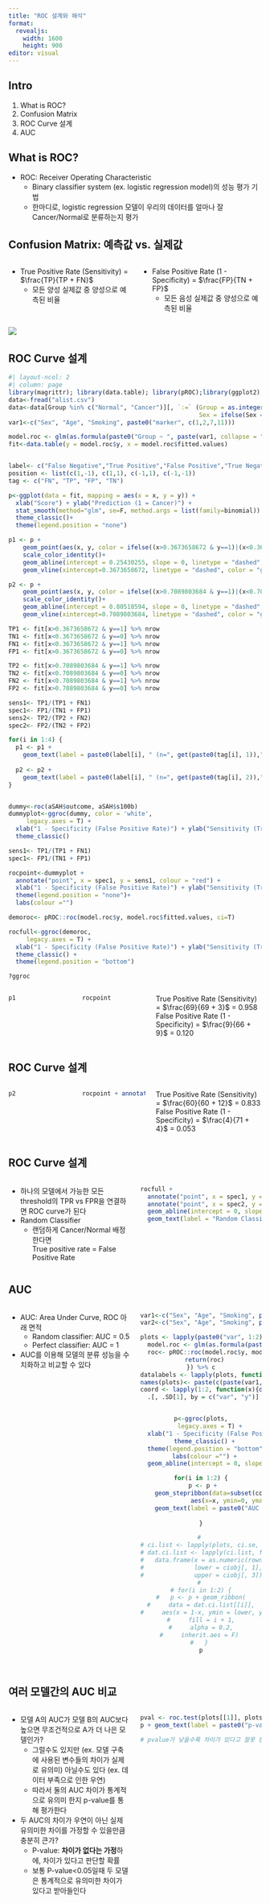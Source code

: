 ```yaml
---
title: "ROC 설계와 해석"
format:
  revealjs:
    width: 1600
    height: 900
editor: visual
---
```


## Intro

1.  What is ROC?
2.  Confusion Matrix
3.  ROC Curve 설계
4.  AUC

## What is ROC?

-   ROC: Receiver Operating Characteristic
    -   Binary classifier system (ex. logistic regression model)의 성능 평가 기법
    -   한마디로, logistic regression 모델이 우리의 데이터를 얼마나 잘 Cancer/Normal로 분류하는지 평가

## Confusion Matrix: 예측값 vs. 실제값

::: columns
::: {.column width="50%"}
-   True Positive Rate (Sensitivity) = $\frac{TP}{TP + FN}$
    -   모든 양성 실제값 중 양성으로 예측된 비율
:::

::: {.column width="50%"}
-   False Positive Rate (1 - Specificity) = $\frac{FP}{TN + FP}$
    -   모든 음성 실제값 중 양성으로 예측된 비율
:::
:::

![](IMG_1100.jpg){fig-align="center"}

## ROC Curve 설계

```r
#| layout-ncol: 2
#| column: page
library(magrittr); library(data.table); library(pROC);library(ggplot2);library(pammtools)
data<-fread("alist.csv")
data<-data[Group %in% c("Normal", "Cancer")][, `:=` (Group = as.integer(Group == "Cancer"), 
                                                     Sex = ifelse(Sex == "F", 0, 1))][]
var1<-c("Sex", "Age", "Smoking", paste0("marker", c(1,2,7,11)))

model.roc <- glm(as.formula(paste0("Group ~ ", paste(var1, collapse = "+ "))), data = data, family = binomial)
fit<-data.table(y = model.roc$y, x = model.roc$fitted.values)


label<- c("False Negative","True Positive","False Positive","True Negative")
position <- list(c(1,-1), c(1,1), c(-1,1), c(-1,-1))
tag <- c("FN", "TP", "FP", "TN")

p<-ggplot(data = fit, mapping = aes(x = x, y = y)) +
  xlab("Score") + ylab("Prediction (1 = Cancer)") +
  stat_smooth(method="glm", se=F, method.args = list(family=binomial)) +
  theme_classic()+
  theme(legend.position = "none")

p1 <- p +
    geom_point(aes(x, y, color = ifelse((x>0.3673658672 & y==1)|(x<0.3673658672 & y==0), "black", "red")))+
    scale_color_identity()+
    geom_abline(intercept = 0.25430255, slope = 0, linetype = "dashed", color = "grey") +
    geom_vline(xintercept=0.3673658672, linetype = "dashed", color = "grey")

p2 <- p +
    geom_point(aes(x, y, color = ifelse((x>0.7089803684 & y==1)|(x<0.7089803684 & y==0), "black", "red")))+
    scale_color_identity()+
    geom_abline(intercept = 0.80518594, slope = 0, linetype = "dashed", color = "grey") +
    geom_vline(xintercept=0.7089803684, linetype = "dashed", color = "grey")

TP1 <- fit[x>0.3673658672 & y==1] %>% nrow
TN1 <- fit[x<0.3673658672 & y==0] %>% nrow
FN1 <- fit[x<0.3673658672 & y==1] %>% nrow
FP1 <- fit[x>0.3673658672 & y==0] %>% nrow

TP2 <- fit[x>0.7089803684 & y==1] %>% nrow
TN2 <- fit[x<0.7089803684 & y==0] %>% nrow
FN2 <- fit[x<0.7089803684 & y==1] %>% nrow
FP2 <- fit[x>0.7089803684 & y==0] %>% nrow

sens1<- TP1/(TP1 + FN1)
spec1<- FP1/(TN1 + FP1)
sens2<- TP2/(TP2 + FN2)
spec2<- FP2/(TN2 + FP2)

for(i in 1:4) {
  p1 <- p1 +
    geom_text(label = paste0(label[i], " (n=", get(paste0(tag[i], 1)),")"), col = (i%%2)+1, y=0.25430255+ 0.05*position[[i]][1] , x=0.3673658672+0.15*position[[i]][2])
  
  p2 <- p2 +
    geom_text(label = paste0(label[i], " (n=", get(paste0(tag[i], 2)),")"), col = (i%%2)+1, y=0.80518594+ 0.05*position[[i]][1] , x=0.7089803684+0.15*position[[i]][2])
}


dummy<-roc(aSAH$outcome, aSAH$s100b)
dummyplot<-ggroc(dummy, color = 'white',
     legacy.axes = T) +
  xlab("1 - Specificity (False Positive Rate)") + ylab("Sensitivity (True Positive Rate)") +
  theme_classic()

sens1<- TP1/(TP1 + FN1)
spec1<- FP1/(TN1 + FP1)

rocpoint<-dummyplot +
  annotate("point", x = spec1, y = sens1, colour = "red") +
  xlab("1 - Specificity (False Positive Rate)") + ylab("Sensitivity (True Positive Rate)") +
  theme(legend.position = "none")+
  labs(colour ="")

demoroc<- pROC::roc(model.roc$y, model.roc$fitted.values, ci=T)

rocfull<-ggroc(demoroc,
     legacy.axes = T) +
  xlab("1 - Specificity (False Positive Rate)") + ylab("Sensitivity (True Positive Rate)") +
  theme_classic() +
  theme(legend.position = "bottom")

?ggroc
```

::: columns
::: {.column width="50%"}
```r
p1
```
:::

::: {.column width="50%"}
```r
rocpoint
```
:::

True Positive Rate (Sensitivity) = $\frac{69}{69 + 3}$ = 0.958\
False Positive Rate (1 - Specificity) = $\frac{9}{66 + 9}$ = 0.120
:::

## ROC Curve 설계

::: columns
::: {.column width="50%"}
```r
p2
```
:::

::: {.column width="50%"}
```r
rocpoint + annotate("point", x = spec2, y = sens2, colour = "blue")
```
:::

True Positive Rate (Sensitivity) = $\frac{60}{60 + 12}$ = 0.833\
False Positive Rate (1 - Specificity) = $\frac{4}{71 + 4}$ = 0.053
:::

## ROC Curve 설계

::: columns
::: {.column width="50%"}
-   하나의 모델에서 가능한 모든 threshold의 TPR vs FPR을 연결하면 ROC curve가 된다
-   Random Classifier
    -   랜덤하게 Cancer/Normal 배정한다면\
        True positive rate = False Positive Rate
:::

::: {.column width="50%"}
```r
rocfull +
  annotate("point", x = spec1, y = sens1, colour = "red") +
  annotate("point", x = spec2, y = sens2, colour = "blue") +
  geom_abline(intercept = 0, slope = 1, linetype = "dashed", color = "grey") +
  geom_text(label = "Random Classifier", col = "grey", y=0.45, x=0.5, size= 6, angle = 40)
```
:::
:::

## AUC

::: columns
::: {.column width="50%"}
-   AUC: Area Under Curve, ROC 아래 면적
    -   Random classifier: AUC = 0.5
    -   Perfect classifier: AUC = 1
-   AUC를 이용해 모델의 분류 성능을 수치화하고 비교할 수 있다
:::

::: {.column width="50%"}
<center>

```r
var1<-c("Sex", "Age", "Smoking", paste0("marker", c(1,2,7,11)))
var2<-c("Sex", "Age", "Smoking", paste0("marker", 15:20))

plots <- lapply(paste0("var", 1:2), function(x){
  model.roc <- glm(as.formula(paste0("Group ~ ", paste(get(x), collapse = "+ "))), data = data, family = binomial)
  roc<- pROC::roc(model.roc$y, model.roc$fitted.values, ci=T)
  return(roc)
}) %>% c
datalabels <- lapply(plots, function(x){paste0("AUC = ",round(x$auc,3), " (", round(x$ci[1],3), ", ", round(x$ci[3],3), ")")}) %>% do.call(rbind,.)
names(plots)<- paste(c(paste(var1, collapse = "_"), paste(var2, collapse = "_")), datalabels, sep = "\n")
coord <- lapply(1:2, function(x){data.table(var = rep(x, length(plots[[x]]$sensitivities)), x= (1-plots[[x]]$specificities), y = plots[[x]]$sensitivities)}) %>% rbindlist %>%
  .[, .SD[1], by = c("var", "y")] %>% .[order(x), .SD, keyby =c("var", "y")] %>% .[,.SD[1], keyby =c("var", "x")]


p<-ggroc(plots,
     legacy.axes = T) +
  xlab("1 - Specificity (False Positive Rate)") + ylab("Sensitivity (True Positive Rate)") +
  theme_classic() +
  theme(legend.position = "bottom")+
  labs(colour ="") +
  geom_abline(intercept = 0, slope = 1, linetype = "dashed", color = "grey")

for(i in 1:2) {
  p <- p + 
    geom_stepribbon(data=subset(coord,var==i),
              aes(x=x, ymin=0, ymax=y), fill= i+1, alpha=0.3, direction = "vh", inherit.aes = F) +
    geom_text(label = paste0("AUC = ", round(plots[[i]]$auc, 3)), col = i+1, y=0.8/i, x=0.15)
    
}

# 
# ci.list <- lapply(plots, ci.se, specificities = seq(0, 1, l = 25))
# dat.ci.list <- lapply(ci.list, function(ciobj) 
#   data.frame(x = as.numeric(rownames(ciobj)),
#              lower = ciobj[, 1],
#              upper = ciobj[, 3]))
# 
# for(i in 1:2) {
#   p <- p + geom_ribbon(
#     data = dat.ci.list[[i]],
#     aes(x = 1-x, ymin = lower, ymax = upper),
#     fill = i + 1,
#     alpha = 0.2,
#     inherit.aes = F) 
#   } 
p
              
```

</center>
:::
:::

## 여러 모델간의 AUC 비교

::: columns
::: {.column width="50%"}
-   모델 A의 AUC가 모델 B의 AUC보다 높으면 무조건적으로 A가 더 나은 모델인가?
    -   그럴수도 있지만 (ex. 모델 구축에 사용된 변수들의 차이가 실제로 유의미) 아닐수도 있다 (ex. 데이터 부족으로 인한 우연)
    -   따라서 둘의 AUC 차이가 통계적으로 유의미 한지 p-value를 통해 평가한다
-   두 AUC의 차이가 우연이 아닌 실제 유의미한 차이를 가정할 수 있을만큼 충분히 큰가?
    -   P-value: **차이가 없다는 가정**하에, 차이가 있다고 판단할 확률
    -   보통 P-value\<0.05일때 두 모델은 통계적으로 유의미한 차이가 있다고 받아들인다
:::

::: {.column width="50%"}
<center>

```r

pval <- roc.test(plots[[1]], plots[[2]])$p.value
p + geom_text(label = paste0("p-value = ", round(pval, 3)), col = 1, y=0.05, x=0.9)

# pvalue가 낮을수록 차이가 있다고 잘못 판단되었을 확률이 낮다

              
```

</center>
:::
:::
